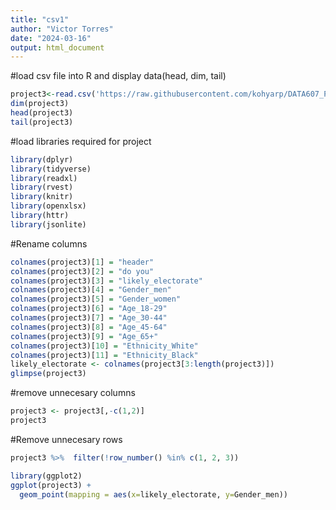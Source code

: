 ```yaml
---
title: "csv1"
author: "Victor Torres"
date: "2024-03-16"
output: html_document
---
```

#load csv file into R and display data(head, dim, tail)
```r
project3<-read.csv('https://raw.githubusercontent.com/kohyarp/DATA607_Project3/main/Data/NYT_Sienna%20Poll_table_1.csv')
dim(project3)
head(project3)
tail(project3)
```
#load libraries required for project
```r
library(dplyr)
library(tidyverse)
library(readxl)
library(rvest)
library(knitr)
library(openxlsx)
library(httr)
library(jsonlite)
```
#Rename columns
```r
colnames(project3)[1] = "header"
colnames(project3)[2] = "do you"
colnames(project3)[3] = "likely_electorate"
colnames(project3)[4] = "Gender_men"
colnames(project3)[5] = "Gender_women"
colnames(project3)[6] = "Age_18-29"
colnames(project3)[7] = "Age_30-44"
colnames(project3)[8] = "Age_45-64"
colnames(project3)[9] = "Age_65+"
colnames(project3)[10] = "Ethnicity_White"
colnames(project3)[11] = "Ethnicity_Black"
likely_electorate <- colnames(project3[3:length(project3)])
glimpse(project3)
```
#remove unnecesary columns
```r
project3 <- project3[,-c(1,2)]
project3

```
#Remove unnecesary rows
```r
project3 %>%  filter(!row_number() %in% c(1, 2, 3))
```
```r
library(ggplot2)
ggplot(project3) +
  geom_point(mapping = aes(x=likely_electorate, y=Gender_men))
```

